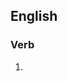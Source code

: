 ==English==

===Verb===
{{head|en|present participle}}

# {{present participle of|agglutinate|lang=en|nocat=1}}